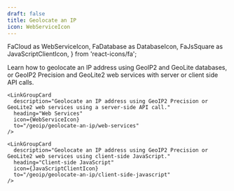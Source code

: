 ```yaml
---
draft: false
title: Geolocate an IP
icon: WebServiceIcon
---
```


  FaCloud as WebServiceIcon,
  FaDatabase as DatabaseIcon,
  FaJsSquare as JavaScriptClientIcon,
} from 'react-icons/fa';

Learn how to geolocate an IP address using GeoIP2 and GeoLite databases, or GeoIP2 Precision and GeoLite2 web services with server or client side API calls.

<LinkGroupContainer>
  <LinkGroup heading="Guides">
    <LinkGroupCard
      description="Geolocate an IP address using GeoIP2 or GeoLite2 databases."
      heading="Databases"
      icon={DatabaseIcon}
      to="/geoip/geolocate-an-ip/databases"
    />

    <LinkGroupCard
      description="Geolocate an IP address using GeoIP2 Precision or GeoLite2 web services using a server-side API call."
      heading="Web Services"
      icon={WebServiceIcon}
      to="/geoip/geolocate-an-ip/web-services"
    />

    <LinkGroupCard
      description="Geolocate an IP address using GeoIP2 Precision or GeoLite2 web services using client-side JavaScript."
      heading="Client-side JavaScript"
      icon={JavaScriptClientIcon}
      to="/geoip/geolocate-an-ip/client-side-javascript"
    />
  </LinkGroup>
</LinkGroupContainer>

